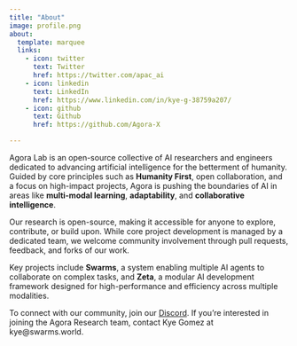 ```yaml
---
title: "About"
image: profile.png
about:
  template: marquee
  links:
    - icon: twitter
      text: Twitter
      href: https://twitter.com/apac_ai
    - icon: linkedin
      text: LinkedIn
      href: https://www.linkedin.com/in/kye-g-38759a207/
    - icon: github
      text: Github
      href: https://github.com/Agora-X

---
```


Agora Lab is an open-source collective of AI researchers and engineers dedicated to advancing artificial intelligence for the betterment of humanity. Guided by core principles such as **Humanity First**, open collaboration, and a focus on high-impact projects, Agora is pushing the boundaries of AI in areas like **multi-modal learning**, **adaptability**, and **collaborative intelligence**.

Our research is open-source, making it accessible for anyone to explore, contribute, or build upon. While core project development is managed by a dedicated team, we welcome community involvement through pull requests, feedback, and forks of our work.

Key projects include **Swarms**, a system enabling multiple AI agents to collaborate on complex tasks, and **Zeta**, a modular AI development framework designed for high-performance and efficiency across multiple modalities.

To connect with our community, join our [Discord](https://discord.com/invite/t5QxhyvUG9). If you're interested in joining the Agora Research team, contact Kye Gomez at kye@swarms.world.
